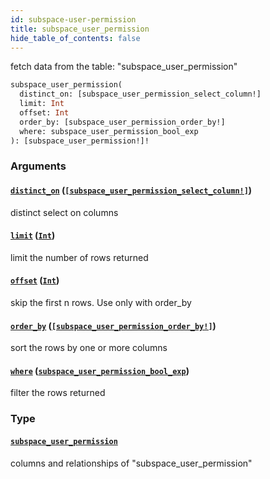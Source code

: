 ```yaml
---
id: subspace-user-permission
title: subspace_user_permission
hide_table_of_contents: false
---
```


fetch data from the table: "subspace_user_permission"

```graphql
subspace_user_permission(
  distinct_on: [subspace_user_permission_select_column!]
  limit: Int
  offset: Int
  order_by: [subspace_user_permission_order_by!]
  where: subspace_user_permission_bool_exp
): [subspace_user_permission!]!
```

### Arguments

#### [`distinct_on`](#) ([`[subspace_user_permission_select_column!]`](/07-graphql/enums/subspace-user-permission-select-column))

distinct select on columns

#### [`limit`](#) ([`Int`](/07-graphql/scalars/int))

limit the number of rows returned

#### [`offset`](#) ([`Int`](/07-graphql/scalars/int))

skip the first n rows. Use only with order_by

#### [`order_by`](#) ([`[subspace_user_permission_order_by!]`](/07-graphql/inputs/subspace-user-permission-order-by))

sort the rows by one or more columns

#### [`where`](#) ([`subspace_user_permission_bool_exp`](/07-graphql/inputs/subspace-user-permission-bool-exp))

filter the rows returned

### Type

#### [`subspace_user_permission`](/07-graphql/objects/subspace-user-permission)

columns and relationships of "subspace_user_permission"

